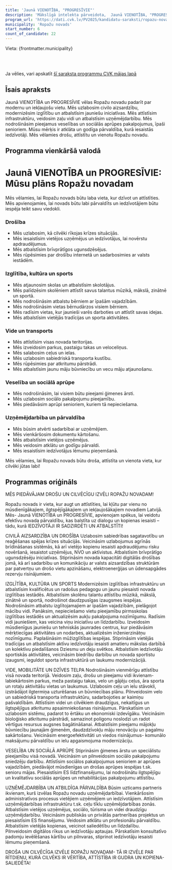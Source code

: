 ```yaml
---
title: 'Jaunā VIENOTĪBA, "PROGRESĪVIE"'
description: 'Mākslīgā intelekta pārveidota,  Jaunā VIENOTĪBA, "PROGRESĪVIE" - Ropažu novads programma vienkāršā valodā'
program_url: 'https://dati.cvk.lv/PV2025/kandidatu-saraksti/ropazu-novads/jauna-vienotiba-progresivie'
municipality: 'Ropažu novads'
start_number: 6
count_of_candidate: 22
---
```



Vieta: {frontmatter.municipality}<br/>

<Badge text="Civilā aizsardzība" variant="note" size="small" /> <Badge text="Izglītības modernizācija" variant="note" size="small" /> <Badge text="Infrastruktūras attīstība" variant="note" size="small" /> <Badge text="Sociālā aprūpe senioriem" variant="note" size="small" /> <Badge text="Uzņēmējdarbības atbalsts" variant="note" size="small" />

<br/><br/> 

<Card title='Šis ir mākslīga intelekta ģenerēts apraksts' icon='starlight'>
    Ja vēlies, vari apskatīt <a href={frontmatter.program_url} target='_blank'>šī saraksta programmu CVK mājas lapā</a>
    </Card>

## Īsais apraksts

Jaunā VIENOTĪBA un PROGRESĪVIE vēlas Ropažu novadu padarīt par modernu un iekļaujošu vietu. Mēs uzlabosim civilo aizsardzību, modernizēsim izglītību un atbalstīsim jauniešu iniciatīvas. Mēs attīstīsim infrastruktūru, veidosim zaļu vidi un atbalstīsim uzņēmējdarbību. Mēs nodrošināsim pieejamus veselības un sociālās aprūpes pakalpojumus, īpaši senioriem. Mūsu mērķis ir atklāta un godīga pārvaldība, kurā iesaistās iedzīvotāji. Mēs vēlamies drošu, attīstītu un vienotu Ropažu novadu.

## Programma vienkāršā valodā

# Jaunā VIENOTĪBA un PROGRESĪVIE: Mūsu plāns Ropažu novadam

Mēs vēlamies, lai Ropažu novads būtu laba vieta, kur dzīvot un attīstīties. Mēs apvienojamies, lai novads būtu labi pārvaldīts un iedzīvotājiem būtu iespēja teikt savu viedokli.

### Drošība

*   Mēs uzlabosim, kā cilvēki rīkojas krīzes situācijās.
*   Mēs iesaistīsim vietējos uzņēmējus un iedzīvotājus, lai novērstu apdraudējumus.
*   Mēs atbalstīsim brīvprātīgos ugunsdzēsējus.
*   Mēs rūpēsimies par drošību internetā un sadarbosimies ar valsts iestādēm.

### Izglītība, kultūra un sports

*   Mēs atjaunosim skolas un atbalstīsim skolotājus.
*   Mēs palīdzēsim skolēniem attīstīt savus talantus mūzikā, mākslā, zinātnē un sportā.
*   Mēs nodrošināsim atbalstu bērniem ar īpašām vajadzībām.
*   Mēs nodrošināsim vietas bērnudārzos visiem bērniem.
*   Mēs radīsim vietas, kur jaunieši varēs darboties un attīstīt savas idejas.
*   Mēs atbalstīsim vietējās tradīcijas un sporta aktivitātes.

### Vide un transports

*   Mēs attīstīsim visas novada teritorijas.
*   Mēs izveidosim parkus, pastaigu takas un veloceliņus.
*   Mēs salabosim ceļus un ielas.
*   Mēs uzlabosim sabiedriskā transporta kustību.
*   Mēs rūpēsimies par atkritumu pārstrādi.
*   Mēs atbalstīsim jaunu māju būvniecību un vecu māju atjaunošanu.

### Veselība un sociālā aprūpe

*   Mēs nodrošināsim, lai visiem būtu pieejami ģimenes ārsti.
*   Mēs uzlabosim sociālo pakalpojumu pieejamību.
*   Mēs piedāvāsim aprūpi senioriem, kuriem tā nepieciešama.

### Uzņēmējdarbība un pārvaldība

*   Mēs būsim atvērti sadarbībai ar uzņēmējiem.
*   Mēs vienkāršosim dokumentu kārtošanu.
*   Mēs atbalstīsim vietējos uzņēmējus.
*   Mēs veidosim atklātu un godīgu pārvaldi.
*   Mēs iesaistīsim iedzīvotājus lēmumu pieņemšanā.

Mēs vēlamies, lai Ropažu novads būtu droša, attīstīta un vienota vieta, kur cilvēki jūtas labi!

## Programmas oriģināls

MĒS PIEDĀVĀJAM DROŠU UN CILVĒCĪGU IZVĒLI ROPAŽU NOVADAM!

Ropažu novads ir vieta, kur augt un attīstīties, lai kļūtu par vienu no mūsdienīgākajiem, ilgtspējīgākajiem un iekļaujošākajiem novadiem Latvijā. Mēs- Jaunā VIENOTĪBA un PROGRESĪVIE, apvienojam spēkus, lai veidotu efektīvu novada pārvaldību, kas balstīta uz dialogu un kopienas iesaisti – tādu, kurā IEDZĪVOTĀJI IR SADZIRDĒTI UN ATBALSTĪTI!

CIVILĀ AIZSARDZĪBA UN DROŠĪBA
Uzlabosim sabiedrības sagatavotību un reaģēšanas spējas krīzes situācijās.
Veicināsim uzlabojumus agrīnās brīdināšanas sistēmās, kā arī vietējo kopienu iesaisti apdraudējumu risku novēršanā, iesaistot uzņēmējus, NVO un aktīvistus.
Atbalstīsim brīvprātīgo ugunsdzēsēju iniciatīvas.
Stiprināsim novada kapacitāti digitālās drošības jomā, kā arī sadarbību un komunikāciju ar valsts aizsardzības struktūrām par patvertņu un drošo vietu apzināšanu, elektroenerģijas un ūdensapgādes rezervju risinājumiem.

IZGLĪTĪBA, KULTŪRA UN SPORTS
Modernizēsim izglītības infrastruktūru un atbalstīsim kvalificētus un radošus pedagogu un jaunu piesaisti novada izglītības iestādēs.
Atbalstīsim skolēnu talantu attīstību mūzikā, mākslā, zinātnē un sportā, nodrošinot daudzpusīgas izaugsmes iespējas.
Nodrošināsim atbalstu izglītojamajiem ar īpašām vajadzībām, pielāgojot mācību vidi.
Panāksim, nepieciešamo vietu pieejamību pirmsskolas izglītības iestādēs un aktualizēsim aukļu pakalpojuma nozīmīgumu.
Radīsim vidi jauniešiem, kas veicina viņu iniciatīvu un līdzdarbību. Izveidosim mūsdienīgus jauniešu un tehniskās jaunrades centrus, kur piedāvāsim mērķtiecīgas aktivitātes un nodarbes, aktualizēsim inženierzinātņu nozīmīgumu.
Paplašināsim mūžizglītības iespējas.
Stiprināsim vietējās tradīcijas un atbalstīsim aktīvu iedzīvotāju iesaisti amatieru mākslas darbībā un kolektīvu piedalīšanos Dziesmu un deju svētkos.
Atbalstīsim iedzīvotāju sportiskās aktivitātes, veicināsim biedrību darbību un novada sportistu izaugsmi, ieguldot sporta infrastruktūrā un laukumu modernizācijā.

VIDE, MOBILITĀTE UN DZĪVES TELPA
Nodrošināsim vienmērīgu attīstību visā novada teritorijā.
Veidosim zaļu, drošu un pieejamu vidi ikvienam- labiekārtosim parkus, meža pastaigu takas, velo un gājēju ceļus, āra sporta un rotaļu aktivitāšu vietas un laukumus.
Uzlabosim ceļu un ielu stāvokli, izstrādājot ilgtermiņa uzturēšanas un būvniecības plānu.
Pilnveidosim velo un sabiedriskā transporta infrastruktūru, sadarbojoties ar kaimiņu pašvaldībām.
Attīstīsim videi un cilvēkiem draudzīgus, nekaitīgus un ilgtspējīgus atkritumu apsaimniekošanas risinājumus. Pārskatīsim un uzlabosim sistēmu, padarot to ērtāku un ekonomiski izdevīgāku. Veicināsim bioloģisko atkritumu pārstrādi, samazinot poligonu noslodzi un radot vērtīgus resursus augsnes bagātināšanai.
Atbalstīsim pieejamu mājokļu būvniecību jaunajām ģimenēm, daudzdzīvokļu māju renovāciju un pagalmu sakārtošanu.
Veicināsim energoefektivitāti un viedos risinājumus- komunālo maksājumu pārvaldību un ielu apgaismojuma modernizāciju.

VESELĪBA UN SOCIĀLĀ APRŪPE
Stiprināsim ģimenes ārstu un speciālistu pieejamību visā novadā.
Veicināsim un pilnveidosim sociālo pakalpojumu sniedzēju darbību.
Attīstīsim sociālos pakalpojumus senioriem ar aprūpes vajadzībām, piedāvājot mūsdienīgas un drošas aprūpes iespējas t.sk. senioru mājas.
Piesaistīsim ES līdzfinansējumu, lai nodrošinātu ilgtspējīgu un kvalitatīvu sociālās aprūpes un rehabilitācijas pakalpojumu attīstību.

UZŅĒMĒJDARBĪBA UN ATBILDĪGA PĀRVALDĪBA
Būsim uzticams partneris ikvienam, kurš izvēlas Ropažu novadu uzņēmējdarbībai.
Vienkāršosim administratīvos procesus vietējiem uzņēmējiem un iedzīvotājiem.
Attīstīsim uzņēmējdarbības infrastruktūru t.sk. ceļu tīklu uzņēmējdarbības zonās.
Atbalstīsim vietējos uzņēmējus, sociālo, tūrisma un videi draudzīgu uzņēmējdarbību.
Veicināsim publiskās un privātās partnerības projektus un piesaistīsim ES finansējumu.
Veidosim atklātu un profesionālu pārvaldību.
Atbalstīsim vietējās kopienas, veicinot saliedētību un līdzdalību.
Pilnveidosim digitālos rīkus un iedzīvotāju aptaujas.
Pārskatīsim konsultatīvo padomju ievēlēšanas kārtību un pilnvaras, stiprinot iedzīvotāju iesaisti lēmumu pieņemšanā.

DROŠA UN CILVĒCĪGA IZVĒLE ROPAŽU NOVADAM- TĀ IR IZVĒLE PAR RĪTDIENU, KURĀ CILVĒKS IR VĒRTĪBA, ATTĪSTĪBA IR GUDRA UN KOPIENA- SALIEDĒTA!

